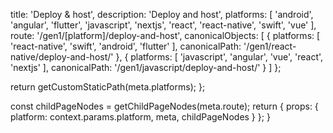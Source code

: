 
  title: 'Deploy & host',
  description: 'Deploy and host',
  platforms: [
    'android',
    'angular',
    'flutter',
    'javascript',
    'nextjs',
    'react',
    'react-native',
    'swift',
    'vue'
  ],
  route: '/gen1/[platform]/deploy-and-host',
  canonicalObjects: [
    {
      platforms: [
        'react-native',
        'swift',
        'android',
        'flutter'
      ],
      canonicalPath: '/gen1/react-native/deploy-and-host/'
    },
    {
      platforms: [
        'javascript',
        'angular',
        'vue',
        'react',
        'nextjs'
      ],
      canonicalPath: '/gen1/javascript/deploy-and-host/'
    }
  ]
};

  return getCustomStaticPath(meta.platforms);
};

  const childPageNodes = getChildPageNodes(meta.route);
  return {
    props: {
      platform: context.params.platform,
      meta,
      childPageNodes
    }
  };
}

<Overview childPageNodes={props.childPageNodes} />
